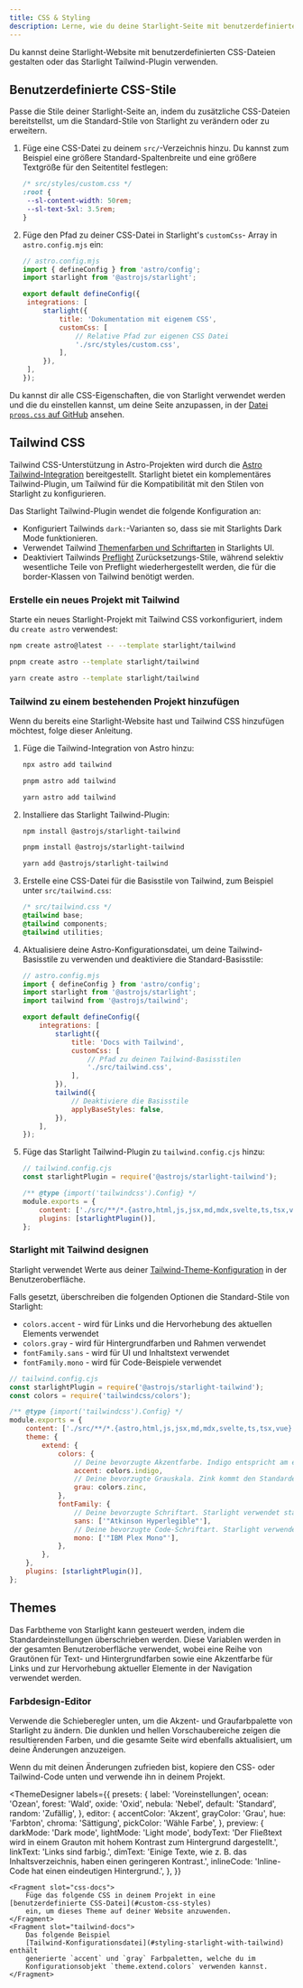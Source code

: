 ```yaml
---
title: CSS & Styling
description: Lerne, wie du deine Starlight-Seite mit benutzerdefiniertem CSS gestalten oder mit Tailwind CSS integrieren kannst.
---
```


Du kannst deine Starlight-Website mit benutzerdefinierten CSS-Dateien gestalten oder das Starlight Tailwind-Plugin verwenden.

## Benutzerdefinierte CSS-Stile

Passe die Stile deiner Starlight-Seite an, indem du zusätzliche CSS-Dateien bereitstellst, um die Standard-Stile von Starlight zu verändern oder zu erweitern.

1. Füge eine CSS-Datei zu deinem `src/`-Verzeichnis hinzu.
   Du kannst zum Beispiel eine größere Standard-Spaltenbreite und eine größere Textgröße für den Seitentitel festlegen:

   ```css
   /* src/styles/custom.css */
   :root {
   	--sl-content-width: 50rem;
   	--sl-text-5xl: 3.5rem;
   }
   ```

2. Füge den Pfad zu deiner CSS-Datei in Starlight's `customCss`- Array in `astro.config.mjs` ein:

   ```js
   // astro.config.mjs
   import { defineConfig } from 'astro/config';
   import starlight from '@astrojs/starlight';

   export default defineConfig({
   	integrations: [
   		starlight({
   			title: 'Dokumentation mit eigenem CSS',
   			customCss: [
   				// Relative Pfad zur eigenen CSS Datei
   				'./src/styles/custom.css',
   			],
   		}),
   	],
   });
   ```

Du kannst dir alle CSS-Eigenschaften, die von Starlight verwendet werden und die du einstellen kannst, um deine Seite anzupassen, in der [Datei `props.css` auf GitHub](https://github.com/withastro/starlight/blob/main/packages/starlight/style/props.css) ansehen.

## Tailwind CSS

Tailwind CSS-Unterstützung in Astro-Projekten wird durch die [Astro Tailwind-Integration](https://docs.astro.build/de/guides/integrations-guide/tailwind/) bereitgestellt.
Starlight bietet ein komplementäres Tailwind-Plugin, um Tailwind für die Kompatibilität mit den Stilen von Starlight zu konfigurieren.

Das Starlight Tailwind-Plugin wendet die folgende Konfiguration an:

- Konfiguriert Tailwinds `dark:`-Varianten so, dass sie mit Starlights Dark Mode funktionieren.
- Verwendet Tailwind [Themenfarben und Schriftarten](#starlight-mit-tailwind-designen) in Starlights UI.
- Deaktiviert Tailwinds [Preflight](https://tailwindcss.com/docs/preflight) Zurücksetzungs-Stile, während selektiv wesentliche Teile von Preflight wiederhergestellt werden, die für die border-Klassen von Tailwind benötigt werden.

### Erstelle ein neues Projekt mit Tailwind


Starte ein neues Starlight-Projekt mit Tailwind CSS vorkonfiguriert, indem du `create astro` verwendest:

<Tabs>
<TabItem label="npm">

```sh
npm create astro@latest -- --template starlight/tailwind
```

</TabItem>
<TabItem label="pnpm">

```sh
pnpm create astro --template starlight/tailwind
```

</TabItem>
<TabItem label="Yarn">

```sh
yarn create astro --template starlight/tailwind
```

</TabItem>
</Tabs>

### Tailwind zu einem bestehenden Projekt hinzufügen

Wenn du bereits eine Starlight-Website hast und Tailwind CSS hinzufügen möchtest, folge dieser Anleitung.

1.  Füge die Tailwind-Integration von Astro hinzu:

    <Tabs>

    <TabItem label="npm">

    ```sh
    npx astro add tailwind
    ```

    </TabItem>

    <TabItem label="pnpm">

    ```sh
    pnpm astro add tailwind
    ```

    </TabItem>

    <TabItem label="Yarn">

    ```sh
    yarn astro add tailwind
    ```

    </TabItem>

    </Tabs>

2.  Installiere das Starlight Tailwind-Plugin:

    <Tabs>

    <TabItem label="npm">

    ```sh
    npm install @astrojs/starlight-tailwind
    ```

    </TabItem>

    <TabItem label="pnpm">

    ```sh
    pnpm install @astrojs/starlight-tailwind
    ```

    </TabItem>

    <TabItem label="Yarn">

    ```sh
    yarn add @astrojs/starlight-tailwind
    ```

    </TabItem>

    </Tabs>

3.  Erstelle eine CSS-Datei für die Basisstile von Tailwind, zum Beispiel unter `src/tailwind.css`:

    ```css
    /* src/tailwind.css */
    @tailwind base;
    @tailwind components;
    @tailwind utilities;
    ```

4.  Aktualisiere deine Astro-Konfigurationsdatei, um deine Tailwind-Basisstile zu verwenden und deaktiviere die Standard-Basisstile:

    ```js {11-12,16-17}
    // astro.config.mjs
    import { defineConfig } from 'astro/config';
    import starlight from '@astrojs/starlight';
    import tailwind from '@astrojs/tailwind';

    export default defineConfig({
    	integrations: [
    		starlight({
    			title: 'Docs with Tailwind',
    			customCss: [
    				// Pfad zu deinen Tailwind-Basisstilen
    				'./src/tailwind.css',
    			],
    		}),
    		tailwind({
    			// Deaktiviere die Basisstile
    			applyBaseStyles: false,
    		}),
    	],
    });
    ```

5.  Füge das Starlight Tailwind-Plugin zu `tailwind.config.cjs` hinzu:

    ```js ins={2,7}
    // tailwind.config.cjs
    const starlightPlugin = require('@astrojs/starlight-tailwind');

    /** @type {import('tailwindcss').Config} */
    module.exports = {
    	content: ['./src/**/*.{astro,html,js,jsx,md,mdx,svelte,ts,tsx,vue}'],
    	plugins: [starlightPlugin()],
    };
    ```

### Starlight mit Tailwind designen

Starlight verwendet Werte aus deiner [Tailwind-Theme-Konfiguration](https://tailwindcss.com/docs/theme) in der Benutzeroberfläche.

Falls gesetzt, überschreiben die folgenden Optionen die Standard-Stile von Starlight:

- `colors.accent` - wird für Links und die Hervorhebung des aktuellen Elements verwendet
- `colors.gray` - wird für Hintergrundfarben und Rahmen verwendet
- `fontFamily.sans` - wird für UI und Inhaltstext verwendet
- `fontFamily.mono` - wird für Code-Beispiele verwendet

```js {12,14,18,20}
// tailwind.config.cjs
const starlightPlugin = require('@astrojs/starlight-tailwind');
const colors = require('tailwindcss/colors');

/** @type {import('tailwindcss').Config} */
module.exports = {
	content: ['./src/**/*.{astro,html,js,jsx,md,mdx,svelte,ts,tsx,vue}'],
	theme: {
		extend: {
			colors: {
				// Deine bevorzugte Akzentfarbe. Indigo entspricht am ehesten den Standardeinstellungen von Starlight.
				accent: colors.indigo,
				// Deine bevorzugte Grauskala. Zink kommt den Standardeinstellungen von Starlight am nächsten.
				grau: colors.zinc,
			},
			fontFamily: {
				// Deine bevorzugte Schriftart. Starlight verwendet standardmäßig eine Systemschriftart.
				sans: ['"Atkinson Hyperlegible"'],
				// Deine bevorzugte Code-Schriftart. Starlight verwendet standardmäßig die Systemschriftart Monospace.
				mono: ['"IBM Plex Mono"'],
			},
		},
	},
	plugins: [starlightPlugin()],
};
```

## Themes

Das Farbtheme von Starlight kann gesteuert werden, indem die Standardeinstellungen überschrieben werden.
Diese Variablen werden in der gesamten Benutzeroberfläche verwendet, wobei eine Reihe von Grautönen für Text- und Hintergrundfarben sowie eine Akzentfarbe für Links und zur Hervorhebung aktueller Elemente in der Navigation verwendet werden.

### Farbdesign-Editor

Verwende die Schieberegler unten, um die Akzent- und Graufarbpalette von Starlight zu ändern.
Die dunklen und hellen Vorschaubereiche zeigen die resultierenden Farben, und die gesamte Seite wird ebenfalls aktualisiert, um deine Änderungen anzuzeigen.

Wenn du mit deinen Änderungen zufrieden bist, kopiere den CSS- oder Tailwind-Code unten und verwende ihn in deinem Projekt.


<ThemeDesigner
	labels={{
		presets: {
			label: 'Voreinstellungen',
			ocean: 'Ozean',
			forest: 'Wald',
			oxide: 'Oxid',
			nebula: 'Nebel',
			default: 'Standard',
			random: 'Zufällig',
		},
		editor: {
			accentColor: 'Akzent',
			grayColor: 'Grau',
			hue: 'Farbton',
			chroma: 'Sättigung',
			pickColor: 'Wähle Farbe',
		},
		preview: {
			darkMode: 'Dark mode',
			lightMode: 'Light mode',
			bodyText:
				'Der Fließtext wird in einem Grauton mit hohem Kontrast zum Hintergrund dargestellt.',
			linkText: 'Links sind farbig.',
			dimText:
				'Einige Texte, wie z. B. das Inhaltsverzeichnis, haben einen geringeren Kontrast.',
			inlineCode: 'Inline-Code hat einen eindeutigen Hintergrund.',
		},
	}}
>
	<Fragment slot="css-docs">
		Füge das folgende CSS in deinem Projekt in eine [benutzerdefinierte CSS-Datei](#custom-css-styles) 
		ein, um dieses Theme auf deiner Website anzuwenden.
	</Fragment>
	<Fragment slot="tailwind-docs">
		Das folgende Beispiel
		[Tailwind-Konfigurationsdatei](#styling-starlight-with-tailwind) enthält
		generierte `accent` und `gray` Farbpaletten, welche du im
		Konfigurationsobjekt `theme.extend.colors` verwenden kannst.
	</Fragment>
</ThemeDesigner>

